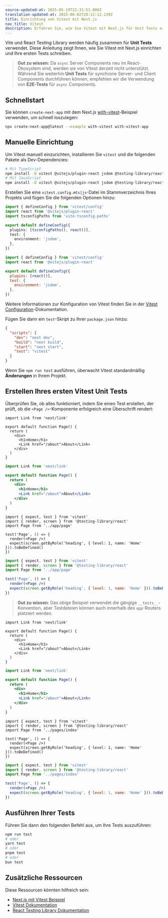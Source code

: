 ```yaml
---
source-updated-at: 2025-05-19T22:31:51.000Z
translation-updated-at: 2025-06-02T20:12:12.239Z
title: Einrichtung von Vitest mit Next.js
nav_title: Vitest
description: Erfahren Sie, wie Sie Vitest mit Next.js für Unit Tests einrichten können.
---
```


Vite und React Testing Library werden häufig zusammen für **Unit Tests** verwendet. Diese Anleitung zeigt Ihnen, wie Sie Vitest mit Next.js einrichten und Ihre ersten Tests schreiben.

> **Gut zu wissen:** Da `async` Server Components neu im React-Ökosystem sind, werden sie von Vitest derzeit nicht unterstützt. Während Sie weiterhin **Unit Tests** für synchrone Server- und Client Components durchführen können, empfehlen wir die Verwendung von **E2E-Tests** für `async` Components.

## Schnellstart

Sie können `create-next-app` mit dem Next.js [with-vitest](https://github.com/vercel/next.js/tree/canary/examples/with-vitest)-Beispiel verwenden, um schnell loszulegen:

```bash filename="Terminal"
npx create-next-app@latest --example with-vitest with-vitest-app
```

## Manuelle Einrichtung

Um Vitest manuell einzurichten, installieren Sie `vitest` und die folgenden Pakete als Dev-Dependencies:

```bash filename="Terminal"
# Mit TypeScript
npm install -D vitest @vitejs/plugin-react jsdom @testing-library/react @testing-library/dom vite-tsconfig-paths
# Mit JavaScript
npm install -D vitest @vitejs/plugin-react jsdom @testing-library/react @testing-library/dom
```

Erstellen Sie eine `vitest.config.mts|js`-Datei im Stammverzeichnis Ihres Projekts und fügen Sie die folgenden Optionen hinzu:

```ts filename="vitest.config.mts" switcher
import { defineConfig } from 'vitest/config'
import react from '@vitejs/plugin-react'
import tsconfigPaths from 'vite-tsconfig-paths'

export default defineConfig({
  plugins: [tsconfigPaths(), react()],
  test: {
    environment: 'jsdom',
  },
})
```

```js filename="vitest.config.js" switcher
import { defineConfig } from 'vitest/config'
import react from '@vitejs/plugin-react'

export default defineConfig({
  plugins: [react()],
  test: {
    environment: 'jsdom',
  },
})
```

Weitere Informationen zur Konfiguration von Vitest finden Sie in der [Vitest Configuration](https://vitest.dev/config/#configuration)-Dokumentation.

Fügen Sie dann ein `test`-Skript zu Ihrer `package.json` hinzu:

```json filename="package.json"
{
  "scripts": {
    "dev": "next dev",
    "build": "next build",
    "start": "next start",
    "test": "vitest"
  }
}
```

Wenn Sie `npm run test` ausführen, überwacht Vitest standardmäßig **Änderungen** in Ihrem Projekt.

## Erstellen Ihres ersten Vitest Unit Tests

Überprüfen Sie, ob alles funktioniert, indem Sie einen Test erstellen, der prüft, ob die `<Page />`-Komponente erfolgreich eine Überschrift rendert:

<AppOnly>

```tsx filename="app/page.tsx" switcher
import Link from 'next/link'

export default function Page() {
  return (
    <div>
      <h1>Home</h1>
      <Link href="/about">About</Link>
    </div>
  )
}
```

```jsx filename="app/page.jsx" switcher
import Link from 'next/link'

export default function Page() {
  return (
    <div>
      <h1>Home</h1>
      <Link href="/about">About</Link>
    </div>
  )
}
```

```tsx filename="__tests__/page.test.tsx" switcher
import { expect, test } from 'vitest'
import { render, screen } from '@testing-library/react'
import Page from '../app/page'

test('Page', () => {
  render(<Page />)
  expect(screen.getByRole('heading', { level: 1, name: 'Home' })).toBeDefined()
})
```

```jsx filename="__tests__/page.test.jsx" switcher
import { expect, test } from 'vitest'
import { render, screen } from '@testing-library/react'
import Page from '../app/page'

test('Page', () => {
  render(<Page />)
  expect(screen.getByRole('heading', { level: 1, name: 'Home' })).toBeDefined()
})
```

> **Gut zu wissen**: Das obige Beispiel verwendet die gängige `__tests__`-Konvention, aber Testdateien können auch innerhalb des `app`-Routers platziert werden.

</AppOnly>

<PagesOnly>

```tsx filename="pages/index.tsx" switcher
import Link from 'next/link'

export default function Page() {
  return (
    <div>
      <h1>Home</h1>
      <Link href="/about">About</Link>
    </div>
  )
}
```

```jsx filename="pages/index.jsx" switcher
import Link from 'next/link'

export default function Page() {
  return (
    <div>
      <h1>Home</h1>
      <Link href="/about">About</Link>
    </div>
  )
}
```

```tsx filename="__tests__/index.test.tsx" switcher
import { expect, test } from 'vitest'
import { render, screen } from '@testing-library/react'
import Page from '../pages/index'

test('Page', () => {
  render(<Page />)
  expect(screen.getByRole('heading', { level: 1, name: 'Home' })).toBeDefined()
})
```

```jsx filename="__tests__/index.test.jsx" switcher
import { expect, test } from 'vitest'
import { render, screen } from '@testing-library/react'
import Page from '../pages/index'

test('Page', () => {
  render(<Page />)
  expect(screen.getByRole('heading', { level: 1, name: 'Home' })).toBeDefined()
})
```

</PagesOnly>

## Ausführen Ihrer Tests

Führen Sie dann den folgenden Befehl aus, um Ihre Tests auszuführen:

```bash filename="Terminal"
npm run test
# oder
yarn test
# oder
pnpm test
# oder
bun test
```

## Zusätzliche Ressourcen

Diese Ressourcen könnten hilfreich sein:

- [Next.js mit Vitest Beispiel](https://github.com/vercel/next.js/tree/canary/examples/with-vitest)
- [Vitest Dokumentation](https://vitest.dev/guide/)
- [React Testing Library Dokumentation](https://testing-library.com/docs/react-testing-library/intro/)